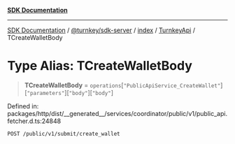 [**SDK Documentation**](../../../../../../README.mdx)

***

[SDK Documentation](../../../../../../packages.mdx) / [@turnkey/sdk-server](../../../../README.mdx) / [index](../../../README.mdx) / [TurnkeyApi](../README.mdx) / TCreateWalletBody

# Type Alias: TCreateWalletBody

> **TCreateWalletBody** = `operations`\[`"PublicApiService_CreateWallet"`\]\[`"parameters"`\]\[`"body"`\]\[`"body"`\]

Defined in: packages/http/dist/\_\_generated\_\_/services/coordinator/public/v1/public\_api.fetcher.d.ts:24848

`POST /public/v1/submit/create_wallet`
